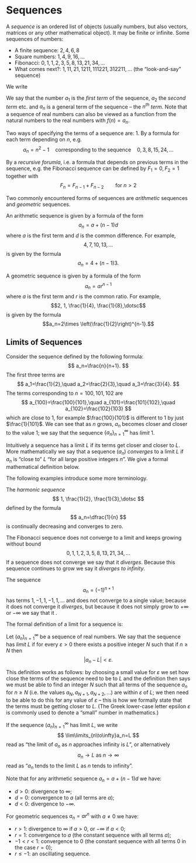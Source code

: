 # Sequences


A *sequence* is an ordered list of objects (usually numbers, but also vectors, matrices or any other mathematical object). It may be finite or infinite. Some sequences of numbers:


* A finite sequence: $2, 4, 6, 8$
* Square numbers:  $1, 4, 9, 16,\dotsc$
* Fibonacci: $0, 1, 1, 2, 3, 5, 8, 13, 21, 34,\dotsc$
* What comes next?: $1, 11, 21, 1211, 111221, 312211,\dotsc$ (the "look-and-say" sequence)

We write
\begin{align*}
(a_n)&_{n=1}^{\infty}\quad\text{or simply}\quad(a_n)\quad\text{for the infinite sequence of numbers }a_1,a_2,a_3,\dotsc\\
&\big\uparrow_\text{read as ''from $n$ equals $1$ to infinity''}
\end{align*}

We say that the number $a_1$ is the *first term* of the sequence, $a_2$ the *second term* etc. and $a_n$ is a general term of the sequence -- the *$n^\text{th}$ term*. Note that a sequence of real numbers can also be viewed as a function from the natural numbers to the real numbers with $f(n)=a_n$.

Two ways of specifying the terms of a sequence are:
1. By a formula for each term depending on $n$, e.g.
$$
a_n=n^2-1\quad\text{corresponding to the sequence}\quad 0,3,8,15,24,\dotsc
$$
\item By a *recursive forumla*, i.e. a formula that depends on previous terms in the sequence, e.g. the Fibonacci sequence can be defined by $F_1=0,F_2=1$ together with
$$
F_n=F_{n-1}+F_{n-2}\qquad\text{for }n>2
$$



Two commonly encountered forms of sequences are *arithmetic* sequences and *geometric* sequences.

An arithmetic sequence is given by a formula of the form
$$a_n=a+(n-1)d$$
where $a$ is the first term and $d$ is the common difference.
For example,
$$4,7,10,13,\dotsc$$
is given by the formula
$$a_n=4+(n-1)3.$$

A geometric sequence is given by a formula of the form
$$a_n=ar^{n-1}$$
where $a$ is the first term and $r$ is the common ratio.
For example,
$$2, 1, \frac{1}{4}, \frac{1}{8},\dotsc$$
is given by the formula
$$a_n=2\times \left(\frac{1}{2}\right)^{n-1}.$$

## Limits of Sequences

Consider the sequence defined by the following formula:
$$
a_n=\frac{n}{n+1}.
$$
The first three terms are
$$
a_1=\frac{1}{2},\quad a_2=\frac{2}{3},\quad a_3=\frac{3}{4}.
$$
The terms corresponding to $n=100,101,102$ are
$$
a_{100}=\frac{100}{101},\quad a_{101}=\frac{101}{102},\quad a_{102}=\frac{102}{103}
$$
which are close to $1$, for example $\frac{100}{101}$ is different to $1$ by just $\frac{1}{101}$. We can see that as $n$ grows, $a_n$ becomes closer and closer to the value $1$; we say that the sequence $\{a_n\}_{n=1}^\infty$ has *limit* $1$.

Intuitively a sequence has a limit $L$ if its terms get closer and closer to $L$. More mathematically we say that a sequence $(a_n)$ *converges* to a limit $L$ if $a_n$ is "close to" $L$ "for all large positive integers $n$". We give a formal mathematical definition below.

The following examples introduce some more terminology.

The *harmonic sequence*
$$
1, \frac{1}{2}, \frac{1}{3},\dotsc
$$
defined by the formula
$$
a_n=\dfrac{1}{n}
$$
is continually decreasing and converges to zero.

The Fibonacci sequence does not converge to a limit and keeps growing without bound
$$
0, 1, 1, 2, 3, 5, 8, 13, 21, 34,\dotsc
$$
If a sequence does not converge we say that it *diverges*. Because this sequence continues to grow we say it *diverges to infinity*.

The sequence
 $$
 a_n=(-1)^{n+1}
 $$
 has terms $1,-1,1,-1,1,\dotsc$ and does not converge to a single value; because it does not converge it *diverges*, but because it does not simply grow to $+\infty$ or $-\infty$ we say that it \textit{oscillates}.

The formal definition of a limit for a sequence is:

::: {.definition #label name="definition name"}
Let $(a_n)_{n=1}^{\infty}$ be a sequence of real numbers. We say that the sequence has *limit* $L$ if for every $\varepsilon>0$ there exists a positive integer $N$ such that if $n\geq N$ then
$$
	\left|a_n-L\right|<\varepsilon.
$$
:::

This definition works as follows: by choosing a small value for $\varepsilon$ we set how close the terms of the sequence need to be to $L$ and the definition then says we must be able to find an integer $N$ such that all terms of the sequence $a_n$ for $n\geq N$ (i.e. the values $a_N,a_{N+1},a_{N+2},\dotsc$) are within $\varepsilon$ of $L$; we then need to be able to do this for any value of $\varepsilon$ -- this is how we formally state that the terms must be getting closer to $L$. (The Greek lower-case letter epsilon $\varepsilon$ is commonly used to denote a "small" number in mathematics.)

If the sequence $(a_n)_{n=1}^{\infty}$ has limit $L$, we write
$$
	\lim\limits_{n\to\infty}a_n=L
$$
read as "the limit of $a_n$ as $n$ approaches infinity is $L$", or alternatively
$$
	a_n\to L\text{ as }n\to\infty
$$
read as "$a_n$ tends to the limit $L$ as $n$ tends to infinity".

Note that for any arithmetic sequence $a_n=a+(n-1)d$ we have:

* $d>0$: divergence to $\infty$;
* $d=0$: convergence to $a$ (all terms are $a$);
* $d<0$: divergence to $-\infty$.

For geometric sequences $a_n=ar^n$ with $a\neq 0$ we have:

* $r>1$: divergence to $\infty$ if $a>0$, or $-\infty$ if $a<0$;
* $r=1$: convergence to $a$ (the constant sequence with all terms $a$);
* $-1 < r < 1$: convergence to $0$ (the constant sequence with all terms $0$ in the case $r=0$);
* $r\leq-1$: an oscillating sequence.

